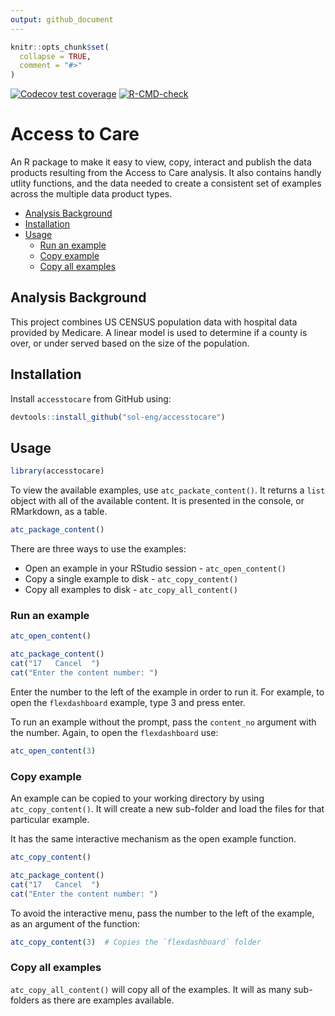 ```yaml
---
output: github_document
---
```



```r
knitr::opts_chunk$set(
  collapse = TRUE,
  comment = "#>"
)
```

<!-- badges: start -->
[![Codecov test coverage](https://codecov.io/gh/sol-eng/accesstocare/branch/main/graph/badge.svg)](https://codecov.io/gh/sol-eng/accesstocare?branch=main)
[![R-CMD-check](https://github.com/sol-eng/accesstocare/workflows/R-CMD-check/badge.svg)](https://github.com/sol-eng/accesstocare/actions)
<!-- badges: end -->

# Access to Care

An R package to make it easy to view, copy, interact and publish the data products resulting from the Access to Care analysis.  It also contains handly utlity functions, and the data needed to create a consistent set of examples across the multiple data product types.

 - [Analysis Background](#analysis-background)
  - [Installation](#installation)
  - [Usage](#usage)
    - [Run an example](#run-an-example)
    - [Copy example](#copy-example)
    - [Copy all examples](#copy-all-examples)

## Analysis Background 

This project combines US CENSUS population data with hospital data provided by Medicare. A linear model is used to determine if a county is over, or under served based on the size of the population.

## Installation

Install `accesstocare` from GitHub using: 

```r
devtools::install_github("sol-eng/accesstocare")
```

## Usage

```r
library(accesstocare)
```

To view the available examples, use `atc_packate_content()`. It returns a `list` object with all of the available content.  It is presented in the console, or RMarkdown, as a table. 

```r
atc_package_content()
```

There are three ways to use the examples:

- Open an example in your RStudio session - `atc_open_content()`
- Copy a single example to disk - `atc_copy_content()`
- Copy all examples to disk - `atc_copy_all_content()`

### Run an example

```r
atc_open_content()
```

```r
atc_package_content()
cat("17   Cancel  ")
cat("Enter the content number: ")
```

Enter the number to the left of the example in order to run it. For example, to open the `flexdashboard` example, type 3 and press enter. 

To run an example without the prompt, pass the `content_no` argument with the number.  Again, to open the `flexdashboard` use: 

```r
atc_open_content(3)
```

### Copy example

An example can be copied to your working directory by using `atc_copy_content()`.  It will create a new sub-folder and load the files for that particular example.

It has the same interactive mechanism as the open example function.  

```r
atc_copy_content()
```

```r
atc_package_content()
cat("17   Cancel  ")
cat("Enter the content number: ")
```

To avoid the interactive menu, pass the number to the left of the example, as an argument of the function:

```r
atc_copy_content(3)  # Copies the `flexdashboard` folder
```

### Copy all examples

`atc_copy_all_content()` will copy all of the examples.  It will as many sub-folders as there are examples available.


